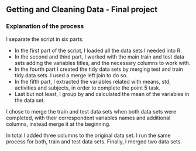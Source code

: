 ## Getting and Cleaning Data - Final project

### Explanation of the process

I separate the script in six parts:

- In the first part of the script, I loaded all the data sets I needed into R.
- In the second and third part, I worked with the main train and test data sets adding the variables titles, and the necessary columns to work with.
- In the fourth part I created the tidy data sets by merging test and train tidy data sets. I used a merge left join to do so.
- In the fifth part, I extracted the variables related with means, std, activities and subjects, in order to complete the point 5 task.
- Last but not least, I group by and calculated the mean of the variables in the data set.

I chose to merge the train and test data sets when both data sets were completed, with their correspondent variables names and additional columns, instead merge it at the beginning.

In total I added three columns to the original data set. I run the same process for both, train and test data sets.
Finally, I merged two data sets.











